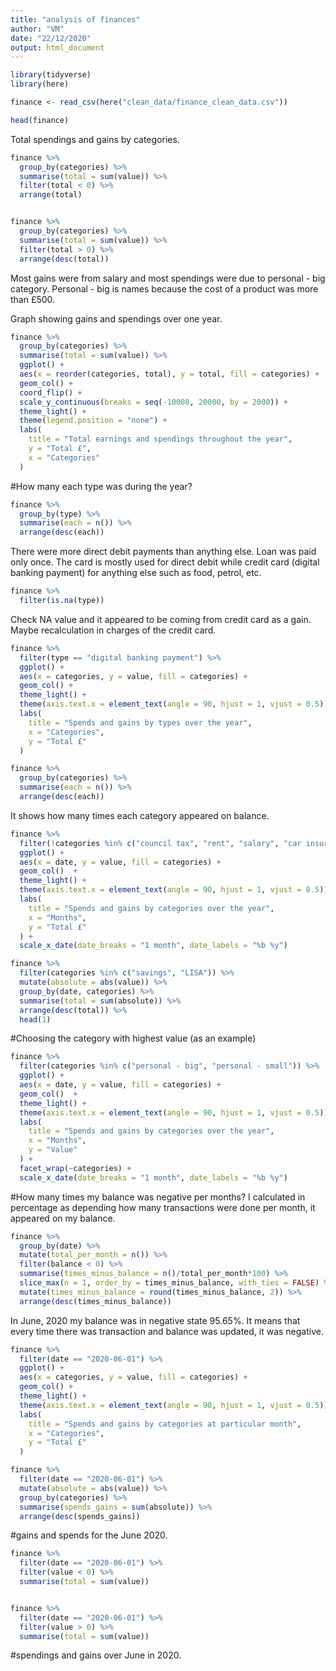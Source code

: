```yaml
---
title: "analysis of finances"
author: "VM"
date: "22/12/2020"
output: html_document
---
```



```r
library(tidyverse)
library(here)

finance <- read_csv(here("clean_data/finance_clean_data.csv"))

head(finance)
```
Total spendings and gains by categories. 
```r
finance %>% 
  group_by(categories) %>% 
  summarise(total = sum(value)) %>% 
  filter(total < 0) %>% 
  arrange(total)


finance %>% 
  group_by(categories) %>% 
  summarise(total = sum(value)) %>% 
  filter(total > 0) %>% 
  arrange(desc(total))
```
Most gains were from salary and most spendings were due to personal - big category.
Personal - big is names because the cost of a product was more than £500.

Graph showing gains and spendings over one year.
```r
finance %>% 
  group_by(categories) %>% 
  summarise(total = sum(value)) %>% 
  ggplot() +
  aes(x = reorder(categories, total), y = total, fill = categories) +
  geom_col() +
  coord_flip() +
  scale_y_continuous(breaks = seq(-10000, 20000, by = 2000)) +
  theme_light() +
  theme(legend.position = "none") +
  labs(
    title = "Total earnings and spendings throughout the year",
    y = "Total £",
    x = "Categories"
  )
```
#How many each type was during the year? 
```r
finance %>% 
  group_by(type) %>% 
  summarise(each = n()) %>% 
  arrange(desc(each))
```
There were more direct debit payments than anything else. Loan was paid only once. The card is mostly used for direct debit while credit card (digital banking payment) for anything else such as food, petrol, etc.
```r
finance %>% 
  filter(is.na(type))
```
Check NA value and it appeared to be coming from credit card as a gain. Maybe recalculation in charges of the credit card.
```r
finance %>% 
  filter(type == "digital banking payment") %>% 
  ggplot() +
  aes(x = categories, y = value, fill = categories) +
  geom_col() +
  theme_light() +
  theme(axis.text.x = element_text(angle = 90, hjust = 1, vjust = 0.5)) +
  labs(
    title = "Spends and gains by types over the year",
    x = "Categories",
    y = "Total £"
  ) 
```
```r
finance %>% 
  group_by(categories) %>% 
  summarise(each = n()) %>% 
  arrange(desc(each))
```
It shows how many times each category appeared on balance.
```r
finance %>% 
  filter(!categories %in% c("council tax", "rent", "salary", "car insurance", "utility bills")) %>% 
  ggplot() +
  aes(x = date, y = value, fill = categories) +
  geom_col()  +
  theme_light() +
  theme(axis.text.x = element_text(angle = 90, hjust = 1, vjust = 0.5)) +
  labs(
    title = "Spends and gains by categories over the year",
    x = "Months",
    y = "Total £"
  ) +
  scale_x_date(date_breaks = "1 month", date_labels = "%b %y")
```
```r
finance %>% 
  filter(categories %in% c("savings", "LISA")) %>% 
  mutate(absolute = abs(value)) %>% 
  group_by(date, categories) %>% 
  summarise(total = sum(absolute)) %>% 
  arrange(desc(total)) %>% 
  head(1)
```
#Choosing the category with highest value (as an example)
```r
finance %>% 
  filter(categories %in% c("personal - big", "personal - small")) %>% 
  ggplot() +
  aes(x = date, y = value, fill = categories) +
  geom_col()  +
  theme_light() +
  theme(axis.text.x = element_text(angle = 90, hjust = 1, vjust = 0.5)) +
  labs(
    title = "Spends and gains by categories over the year",
    x = "Months",
    y = "Value"
  ) +
  facet_wrap(~categories) +
  scale_x_date(date_breaks = "1 month", date_labels = "%b %y")
```
#How many times my balance was negative per months? I calculated in percentage as depending how many transactions were done per month, it appeared on my balance. 
```r
finance %>% 
  group_by(date) %>% 
  mutate(total_per_month = n()) %>% 
  filter(balance < 0) %>% 
  summarise(times_minus_balance = n()/total_per_month*100) %>% 
  slice_max(n = 1, order_by = times_minus_balance, with_ties = FALSE) %>% 
  mutate(times_minus_balance = round(times_minus_balance, 2)) %>% 
  arrange(desc(times_minus_balance))
```
In June, 2020 my balance was in negative state 95.65%. It means that every time there was transaction and balance was updated, it was negative. 
```r
finance %>% 
  filter(date == "2020-06-01") %>% 
  ggplot() +
  aes(x = categories, y = value, fill = categories) +
  geom_col() +
  theme_light() +
  theme(axis.text.x = element_text(angle = 90, hjust = 1, vjust = 0.5)) +
  labs(
    title = "Spends and gains by categories at particular month",
    x = "Categories",
    y = "Total £"
  ) 
```
```r
finance %>% 
  filter(date == "2020-06-01") %>% 
  mutate(absolute = abs(value)) %>% 
  group_by(categories) %>% 
  summarise(spends_gains = sum(absolute)) %>% 
  arrange(desc(spends_gains))
```

#gains and spends for the June 2020.
```r
finance %>% 
  filter(date == "2020-06-01") %>%
  filter(value < 0) %>% 
  summarise(total = sum(value))


finance %>% 
  filter(date == "2020-06-01") %>%
  filter(value > 0) %>% 
  summarise(total = sum(value))
```
#spendings and gains over June in 2020. 


